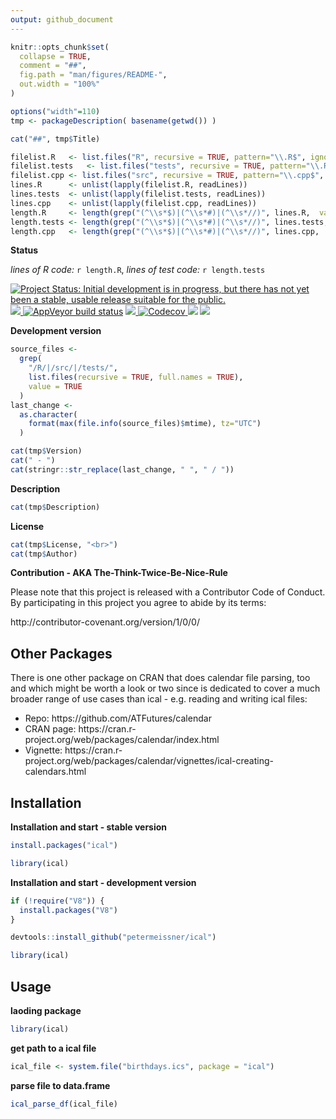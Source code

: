 ---
output: github_document
---

<!-- README.md is generated from README.Rmd. Please edit that file -->

```{r setup, include = FALSE}
knitr::opts_chunk$set(
  collapse = TRUE,
  comment = "##",
  fig.path = "man/figures/README-",
  out.width = "100%"
)
```


```{r, include=FALSE}
options("width"=110)
tmp <- packageDescription( basename(getwd()) )
```


```{r, results='asis', echo=FALSE}
cat("##", tmp$Title)
```



```{r, include=FALSE}
filelist.R   <- list.files("R", recursive = TRUE, pattern="\\.R$", ignore.case = TRUE, full.names = TRUE)
filelist.tests   <- list.files("tests", recursive = TRUE, pattern="\\.R$", ignore.case = TRUE, full.names = TRUE)
filelist.cpp <- list.files("src", recursive = TRUE, pattern="\\.cpp$", ignore.case = TRUE, full.names = TRUE)
lines.R      <- unlist(lapply(filelist.R, readLines))
lines.tests  <- unlist(lapply(filelist.tests, readLines))
lines.cpp    <- unlist(lapply(filelist.cpp, readLines))
length.R     <- length(grep("(^\\s*$)|(^\\s*#)|(^\\s*//)", lines.R,  value = TRUE, invert = TRUE))
length.tests <- length(grep("(^\\s*$)|(^\\s*#)|(^\\s*//)", lines.tests,  value = TRUE, invert = TRUE))
length.cpp   <- length(grep("(^\\s*$)|(^\\s*#)|(^\\s*//)", lines.cpp,  value = TRUE, invert = TRUE))
```



**Status**


*lines of R code:* `r length.R`, *lines of test code:* `r length.tests`

[![Project Status: Initial development is in progress, but there has not yet been a stable, usable release suitable for the public.](http://www.repostatus.org/badges/latest/active.svg)](http://www.repostatus.org/#active)
<a href="https://travis-ci.org/petermeissner/ical">
<img src="https://api.travis-ci.org/petermeissner/ical.svg?branch=master">
<a/>
[![AppVeyor build status](https://ci.appveyor.com/api/projects/status/github/petermeissner/ical?branch=master&svg=true)](https://ci.appveyor.com/project/petermeissner/ical)
<a href="https://cran.r-project.org/package=ical">
<img src="http://www.r-pkg.org/badges/version/ical">
</a>
<a href="https://codecov.io/gh/petermeissner/ical">
  <img src="https://codecov.io/gh/petermeissner/ical/branch/master/graph/badge.svg" alt="Codecov" />
</a>
<img src="http://cranlogs.r-pkg.org/badges/grand-total/ical">
<img src="http://cranlogs.r-pkg.org/badges/ical">





**Development version**

```{r, include=FALSE}
source_files <- 
  grep(
    "/R/|/src/|/tests/",
    list.files(recursive = TRUE, full.names = TRUE), 
    value = TRUE
  )
last_change <- 
  as.character(
    format(max(file.info(source_files)$mtime), tz="UTC")
  )
```


```{r, results='asis', echo=FALSE}
cat(tmp$Version)
cat(" - ")
cat(stringr::str_replace(last_change, " ", " / "))
```

**Description**

```{r, results='asis', echo=FALSE}
cat(tmp$Description)
```


**License**

```{r, results='asis', echo=FALSE}
cat(tmp$License, "<br>")
cat(tmp$Author)
```


**Contribution - AKA The-Think-Twice-Be-Nice-Rule**

Please note that this project is released with a Contributor Code of Conduct. By participating in this project you agree to abide by its terms:

http://contributor-covenant.org/version/1/0/0/


## Other Packages 

There is one other package on CRAN that does calendar file parsing, too and which might be worth a 
look or two since is dedicated to cover a much broader range of use cases than ical - 
e.g. reading and writing ical files: 

- Repo: https://github.com/ATFutures/calendar 
- CRAN page: https://cran.r-project.org/web/packages/calendar/index.html
- Vignette: https://cran.r-project.org/web/packages/calendar/vignettes/ical-creating-calendars.html





## Installation

**Installation and start - stable version**

```{r, eval=FALSE}
install.packages("ical")

library(ical)
```


**Installation and start - development version**

```{r, eval=FALSE}
if (!require("V8")) {
  install.packages("V8")
}

devtools::install_github("petermeissner/ical")

library(ical)
```


## Usage


**laoding package**
```{r}
library(ical)
```

**get path to a ical file**

```{r}
ical_file <- system.file("birthdays.ics", package = "ical")
```


**parse file to data.frame**

```{r}
ical_parse_df(ical_file)
```



